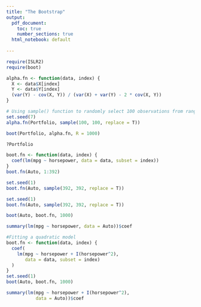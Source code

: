 ```yaml
---
title: "The Bootstrap"
output:
  pdf_document:
    toc: true
    number_sections: true
  html_notebook: default
    
---
```


```{=latex}
\section{Estimating the Accuracy of a Statistic of Interest}
```

```r
require(ISLR2)
require(boot)
```

```r
alpha.fn <- function(data, index) {
  X <- data$X[index]
  Y <- data$Y[index]
  (var(Y) - cov(X, Y)) / (var(X) + var(Y) - 2 * cov(X, Y))
}
```

```r
# Using sample() function to randomly select 100 observations from range 1 to 100 with replacement
set.seed(7)
alpha.fn(Portfolio, sample(100, 100, replace = T))
```

```r
boot(Portfolio, alpha.fn, R = 1000)
```

```r
?Portfolio
```

```{=latex}
\section{Estimating the Accuracy of a Linear Regression Model}
```

```r
boot.fn <- function(data, index) {
  coef(lm(mpg ~ horsepower, data = data, subset = index))
}
boot.fn(Auto, 1:392)
```

```r
set.seed(1)
boot.fn(Auto, sample(392, 392, replace = T))
```

```r
set.seed(1)
boot.fn(Auto, sample(392, 392, replace = T))
```

```r
boot(Auto, boot.fn, 1000)
```

```r
summary(lm(mpg ~ horsepower, data = Auto))$coef
```

```r
#Fitting a quadratic model
boot.fn <- function(data, index) {
  coef(
    lm(mpg ~ horsepower + I(horsepower^2),
       data = data, subset = index)
  )
}
set.seed(1)
boot(Auto, boot.fn, 1000)
```

```r
summary(lm(mpg ~ horsepower + I(horsepower^2),
           data = Auto))$coef
```






